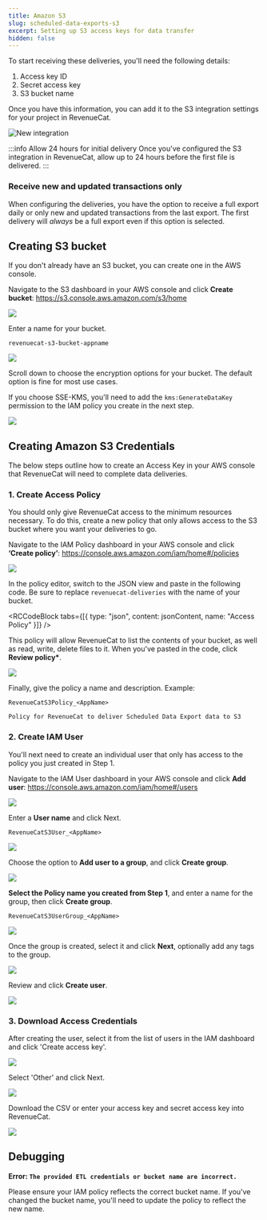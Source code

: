 ```yaml
---
title: Amazon S3
slug: scheduled-data-exports-s3
excerpt: Setting up S3 access keys for data transfer
hidden: false
---
```


To start receiving these deliveries, you'll need the following details:

1. Access key ID
2. Secret access key
3. S3 bucket name

Once you have this information, you can add it to the S3 integration settings for your project in RevenueCat.

![New integration](/docs_images/integrations/scheduled-data-exports/new-integration.png)

:::info Allow 24 hours for initial delivery
Once you've configured the S3 integration in RevenueCat, allow up to 24 hours before the first file is delivered.
:::

### Receive new and updated transactions only

When configuring the deliveries, you have the option to receive a full export daily or only new and updated transactions from the last export. The first delivery will _always_ be a full export even if this option is selected.

## Creating S3 bucket

If you don't already have an S3 bucket, you can create one in the AWS console.

Navigate to the S3 dashboard in your AWS console and click **Create bucket**: https://s3.console.aws.amazon.com/s3/home

![](/docs_images/integrations/scheduled-data-exports/aws/aws-create-bucket.png)

Enter a name for your bucket.

```plaintext title="Bucket Name"
revenuecat-s3-bucket-appname
```

![](/docs_images/integrations/scheduled-data-exports/aws/aws-bucket-name.png)

Scroll down to choose the encryption options for your bucket. The default option is fine for most use cases.

If you choose SSE-KMS, you'll need to add the `kms:GenerateDataKey` permission to the IAM policy you create in the next step.

![](/docs_images/integrations/scheduled-data-exports/aws/aws-bucket-encryption.png)

## Creating Amazon S3 Credentials

The below steps outline how to create an Access Key in your AWS console that RevenueCat will need to complete data deliveries.

### 1. Create Access Policy

You should only give RevenueCat access to the minimum resources necessary. To do this, create a new policy that only allows access to the S3 bucket where you want your deliveries to go.

Navigate to the IAM Policy dashboard in your AWS console and click **‘Create policy’**: https://console.aws.amazon.com/iam/home#/policies

![](/docs_images/integrations/scheduled-data-exports/aws/aws-create-policy.png)

In the policy editor, switch to the JSON view and paste in the following code. Be sure to replace `revenuecat-deliveries` with the name of your bucket.


<RCCodeBlock
  tabs={[{ type: "json", content: jsonContent, name: "Access Policy" }]}
/>

This policy will allow RevenueCat to list the contents of your bucket, as well as read, write, delete files to it. When you've pasted in the code, click **Review policy\***.

![](/docs_images/integrations/scheduled-data-exports/aws/aws-specify-permissions.png)

Finally, give the policy a name and description. Example:

```plaintext title="IAM Policy Name"
RevenueCatS3Policy_<AppName>
```

```plaintext title="IAM Policy Description"
Policy for RevenueCat to deliver Scheduled Data Export data to S3
```

### 2. Create IAM User

You'll next need to create an individual user that only has access to the policy you just created in Step 1.

Navigate to the IAM User dashboard in your AWS console and click **Add user**: https://console.aws.amazon.com/iam/home#/users

![](/docs_images/integrations/scheduled-data-exports/aws/aws-create-user.png)

Enter a **User name** and click Next.

```plaintext title="IAM User Name"
RevenueCatS3User_<AppName>
```

![](/docs_images/integrations/scheduled-data-exports/aws/aws-create-user-username.png)

Choose the option to **Add user to a group**, and click **Create group**.

![](/docs_images/integrations/scheduled-data-exports/aws/aws-add-user-to-group.png)

**Select the Policy name you created from Step 1**, and enter a name for the group, then click **Create group**.

```plaintext title="IAM User Group Name"
RevenueCatS3UserGroup_<AppName>
```

![](/docs_images/integrations/scheduled-data-exports/aws/aws-create-user-group-name.png)

Once the group is created, select it and click **Next**, optionally add any tags to the group.

![](/docs_images/integrations/scheduled-data-exports/aws/aws-select-group.png)

Review and click **Create user**.

![](/docs_images/integrations/scheduled-data-exports/aws/aws-review-create-user.png)

### 3. Download Access Credentials

After creating the user, select it from the list of users in the IAM dashboard and click 'Create access key'.

![](/docs_images/integrations/scheduled-data-exports/aws/aws-view-user.png)

Select 'Other' and click Next.

![](/docs_images/integrations/scheduled-data-exports/aws/aws-credentials-select-other.png)

Download the CSV or enter your access key and secret access key into RevenueCat.

![](/docs_images/integrations/scheduled-data-exports/aws/aws-download-keys.png)

## Debugging

**Error: `The provided ETL credentials or bucket name are incorrect.`**

Please ensure your IAM policy reflects the correct bucket name. If you've changed the bucket name, you'll need to update the policy to reflect the new name.
